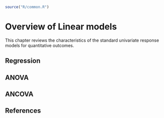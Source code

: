 ```r
source("R/common.R")
```

# Overview of Linear models {#sec-linear-models}

This chapter reviews the characteristics of the standard univariate response models
for quantitative outcomes.

## Regression

## ANOVA

## ANCOVA

## References {.unnumbered}

